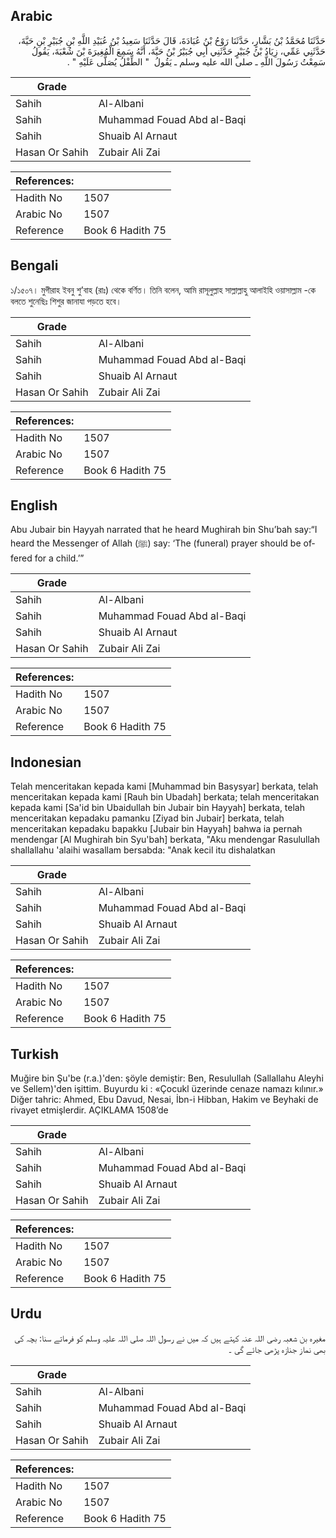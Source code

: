## Arabic


<div dir="rtl" lang="ar" style={{fontSize:'larger',backgroundColor:'#f8f9fa',padding:20}}>
حَدَّثَنَا مُحَمَّدُ بْنُ بَشَّارٍ، حَدَّثَنَا رَوْحُ بْنُ عُبَادَةَ، قَالَ حَدَّثَنَا سَعِيدُ بْنُ عُبَيْدِ اللَّهِ بْنِ جُبَيْرِ بْنِ حَيَّةَ، حَدَّثَنِي عَمِّي، زِيَادُ بْنُ جُبَيْرٍ حَدَّثَنِي أَبِي جُبَيْرُ بْنُ حَيَّةَ، أَنَّهُ سَمِعَ الْمُغِيرَةَ بْنَ شُعْبَةَ، يَقُولُ سَمِعْتُ رَسُولَ اللَّهِ ـ صلى الله عليه وسلم ـ يَقُولُ ‏ "‏ الطِّفْلُ يُصَلَّى عَلَيْهِ ‏"‏ ‏.‏
</div>
<div style={{backgroundColor:'#f8f9fa',padding:20, marginBottom: 10}}><table> <thead> <tr> <th>Grade</th> <th></th> </tr> </thead> <tbody> <tr><td>Sahih</td><td>Al-Albani</td></tr><tr><td>Sahih</td><td>Muhammad Fouad Abd al-Baqi</td></tr><tr><td>Sahih</td><td>Shuaib Al Arnaut</td></tr><tr><td>Hasan Or Sahih</td><td>Zubair Ali Zai</td></tr></tbody></table><table> <thead> <tr> <th>References:</th> <th></th> </tr> </thead> <tbody><tr><td>Hadith No</td><td>1507</td></tr><tr><td>Arabic No</td><td>1507</td></tr><tr><td>Reference</td><td>Book 6 Hadith 75</td></tr></tbody></table></div>

## Bengali


<div dir="ltr" lang="bn" style={{fontSize:'larger',backgroundColor:'#f8f9fa',padding:20}}>
১/১৫০৭। মুগীরাহ ইবনু শু’বাহ (রাঃ) থেকে বর্ণিত। তিনি বলেন, আমি রাসূলুল্লাহ সাল্লাল্লাহু আলাইহি ওয়াসাল্লাম -কে বলতে শুনেছিঃ শিশুর জানাযা পড়তে হবে।
</div>
<div style={{backgroundColor:'#f8f9fa',padding:20, marginBottom: 10}}><table> <thead> <tr> <th>Grade</th> <th></th> </tr> </thead> <tbody> <tr><td>Sahih</td><td>Al-Albani</td></tr><tr><td>Sahih</td><td>Muhammad Fouad Abd al-Baqi</td></tr><tr><td>Sahih</td><td>Shuaib Al Arnaut</td></tr><tr><td>Hasan Or Sahih</td><td>Zubair Ali Zai</td></tr></tbody></table><table> <thead> <tr> <th>References:</th> <th></th> </tr> </thead> <tbody><tr><td>Hadith No</td><td>1507</td></tr><tr><td>Arabic No</td><td>1507</td></tr><tr><td>Reference</td><td>Book 6 Hadith 75</td></tr></tbody></table></div>

## English


<div dir="ltr" lang="en" style={{fontSize:'larger',backgroundColor:'#f8f9fa',padding:20}}>
Abu Jubair bin Hayyah narrated that he heard Mughirah bin Shu’bah say:“I heard the Messenger of Allah (ﷺ) say: ‘The (funeral) prayer should be offered for a child.’”
</div>
<div style={{backgroundColor:'#f8f9fa',padding:20, marginBottom: 10}}><table> <thead> <tr> <th>Grade</th> <th></th> </tr> </thead> <tbody> <tr><td>Sahih</td><td>Al-Albani</td></tr><tr><td>Sahih</td><td>Muhammad Fouad Abd al-Baqi</td></tr><tr><td>Sahih</td><td>Shuaib Al Arnaut</td></tr><tr><td>Hasan Or Sahih</td><td>Zubair Ali Zai</td></tr></tbody></table><table> <thead> <tr> <th>References:</th> <th></th> </tr> </thead> <tbody><tr><td>Hadith No</td><td>1507</td></tr><tr><td>Arabic No</td><td>1507</td></tr><tr><td>Reference</td><td>Book 6 Hadith 75</td></tr></tbody></table></div>

## Indonesian


<div dir="ltr" lang="id" style={{fontSize:'larger',backgroundColor:'#f8f9fa',padding:20}}>
Telah menceritakan kepada kami [Muhammad bin Basysyar] berkata, telah menceritakan kepada kami [Rauh bin Ubadah] berkata; telah menceritakan kepada kami [Sa'id bin Ubaidullah bin Jubair bin Hayyah] berkata, telah menceritakan kepadaku pamanku [Ziyad bin Jubair] berkata, telah menceritakan kepadaku bapakku [Jubair bin Hayyah] bahwa ia pernah mendengar [Al Mughirah bin Syu'bah] berkata, "Aku mendengar Rasulullah shallallahu 'alaihi wasallam bersabda: "Anak kecil itu dishalatkan
</div>
<div style={{backgroundColor:'#f8f9fa',padding:20, marginBottom: 10}}><table> <thead> <tr> <th>Grade</th> <th></th> </tr> </thead> <tbody> <tr><td>Sahih</td><td>Al-Albani</td></tr><tr><td>Sahih</td><td>Muhammad Fouad Abd al-Baqi</td></tr><tr><td>Sahih</td><td>Shuaib Al Arnaut</td></tr><tr><td>Hasan Or Sahih</td><td>Zubair Ali Zai</td></tr></tbody></table><table> <thead> <tr> <th>References:</th> <th></th> </tr> </thead> <tbody><tr><td>Hadith No</td><td>1507</td></tr><tr><td>Arabic No</td><td>1507</td></tr><tr><td>Reference</td><td>Book 6 Hadith 75</td></tr></tbody></table></div>

## Turkish


<div dir="ltr" lang="tr" style={{fontSize:'larger',backgroundColor:'#f8f9fa',padding:20}}>
Muğire bin Şu'be (r.a.)'den: şöyle demiştir: Ben, Resulullah (Sallallahu Aleyhi ve Sellem)'den işittim. Buyurdu ki : «Çocukl üzerinde cenaze namazı kılınır.» Diğer tahric: Ahmed, Ebu Davud, Nesai, İbn-i Hibban, Hakim ve Beyhaki de rivayet etmişlerdir. AÇIKLAMA 1508’de
</div>
<div style={{backgroundColor:'#f8f9fa',padding:20, marginBottom: 10}}><table> <thead> <tr> <th>Grade</th> <th></th> </tr> </thead> <tbody> <tr><td>Sahih</td><td>Al-Albani</td></tr><tr><td>Sahih</td><td>Muhammad Fouad Abd al-Baqi</td></tr><tr><td>Sahih</td><td>Shuaib Al Arnaut</td></tr><tr><td>Hasan Or Sahih</td><td>Zubair Ali Zai</td></tr></tbody></table><table> <thead> <tr> <th>References:</th> <th></th> </tr> </thead> <tbody><tr><td>Hadith No</td><td>1507</td></tr><tr><td>Arabic No</td><td>1507</td></tr><tr><td>Reference</td><td>Book 6 Hadith 75</td></tr></tbody></table></div>

## Urdu


<div dir="rtl" lang="ur" style={{fontSize:'larger',backgroundColor:'#f8f9fa',padding:20}}>
مغیرہ بن شعبہ رضی اللہ عنہ کہتے ہیں کہ میں نے رسول اللہ صلی اللہ علیہ وسلم کو فرماتے سنا: بچہ کی بھی نماز جنازہ پڑھی جائے گی ۔
</div>
<div style={{backgroundColor:'#f8f9fa',padding:20, marginBottom: 10}}><table> <thead> <tr> <th>Grade</th> <th></th> </tr> </thead> <tbody> <tr><td>Sahih</td><td>Al-Albani</td></tr><tr><td>Sahih</td><td>Muhammad Fouad Abd al-Baqi</td></tr><tr><td>Sahih</td><td>Shuaib Al Arnaut</td></tr><tr><td>Hasan Or Sahih</td><td>Zubair Ali Zai</td></tr></tbody></table><table> <thead> <tr> <th>References:</th> <th></th> </tr> </thead> <tbody><tr><td>Hadith No</td><td>1507</td></tr><tr><td>Arabic No</td><td>1507</td></tr><tr><td>Reference</td><td>Book 6 Hadith 75</td></tr></tbody></table></div>